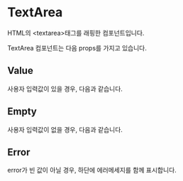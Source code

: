 
<Meta of={TextAreaStories} title="component/TextArea/Docs" />

# TextArea

HTML의 \<textarea\>태그를 래핑한 컴포넌트입니다.

TextArea 컴포넌트는 다음 props를 가지고 있습니다.

<Controls />

## Value

사용자 입력값이 있을 경우, 다음과 같습니다.

<Canvas of={TextAreaStories.Value} />

## Empty

사용자 입력값이 없을 경우, 다음과 같습니다.

<Canvas of={TextAreaStories.Empty} />

## Error

error가 빈 값이 아닐 경우, 하단에 에러메세지를 함께 표시합니다.

<Canvas of={TextAreaStories.Error} />
